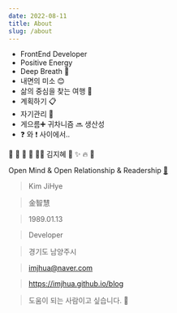 ```yaml
---
date: 2022-08-11
title: About
slug: /about
---
```


- FrontEnd Developer
- Positive Energy
- Deep Breath 🤗
- 내면의 미소 😊
- 삶의 중심을 찾는 여행 👣
- 계획하기 📋
- 자기관리 💪
- 게으름➕ 귀차니즘 🔜 생산성
- ❓ 와 ❗️ 사이에서..

🌿 💋 🙏 🥕 🧘‍♀️ 김지혜 🌈 ✨ 🔥 🌴

Open Mind & Open Relationship & Readership <a href="javascript:(function(){document.querySelector('header > div:last-child > div').style.display='block';})();">📎</a>

> Kim JiHye 

> 金智慧 

> 1989.01.13

>Developer

>경기도 남양주시

>imjhua@naver.com

>https://imjhua.github.io/blog

>도움이 되는 사람이고 싶습니다. 🥰

